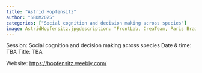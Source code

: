 ```yaml
---
title: "Astrid Hopfensitz"
author: "SBDM2025"
categories: ["Social cognition and decision making across species"]
image: AstridHopfensitz.jpgdescription: "FrontLab, CreaTeam, Paris Brain Institute (Paris, France)"
---
```


Session: Social cognition and decision making across species
Date & time: TBA
Title: TBA

Website: [https://hopfensitz.weebly.com/](https://hopfensitz.weebly.com/)